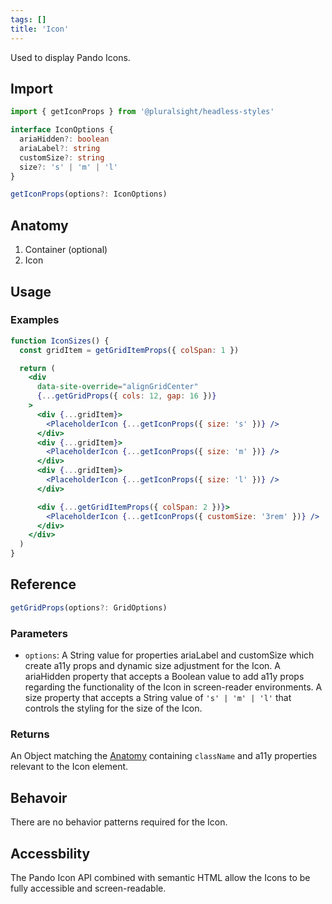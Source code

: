 ```yaml
---
tags: []
title: 'Icon'
---
```



<p className="size-xxl">Used to display Pando Icons.</p>

<DocsLinkBar
  github="https://github.com/pluralsight/pando/tree/main/packages/headless-styles/src/components/Icon"
  figma="https://www.figma.com/file/ZmH4XsZS5WnKeo28ylM5x1/Pando-UI-kit-(Web)?node-id=1214%3A50560&t=YLA3FBYLefNvfeuf-0"
/>

## Import

```javascript
import { getIconProps } from '@pluralsight/headless-styles'
```

```typescript
interface IconOptions {
  ariaHidden?: boolean
  ariaLabel?: string
  customSize?: string
  size?: 's' | 'm' | 'l'
}

getIconProps(options?: IconOptions)
```

## Anatomy

1. Container (optional)
2. Icon

## Usage

### Examples

```jsx live
function IconSizes() {
  const gridItem = getGridItemProps({ colSpan: 1 })

  return (
    <div
      data-site-override="alignGridCenter"
      {...getGridProps({ cols: 12, gap: 16 })}
    >
      <div {...gridItem}>
        <PlaceholderIcon {...getIconProps({ size: 's' })} />
      </div>
      <div {...gridItem}>
        <PlaceholderIcon {...getIconProps({ size: 'm' })} />
      </div>
      <div {...gridItem}>
        <PlaceholderIcon {...getIconProps({ size: 'l' })} />
      </div>

      <div {...getGridItemProps({ colSpan: 2 })}>
        <PlaceholderIcon {...getIconProps({ customSize: '3rem' })} />
      </div>
    </div>
  )
}
```

## Reference

```typescript
getGridProps(options?: GridOptions)
```

### Parameters

- `options`: A String value for properties ariaLabel and customSize which create a11y props and dynamic size adjustment for the Icon. A ariaHidden property that accepts a Boolean value to add a11y props regarding the functionality of the Icon in screen-reader environments. A size property that accepts a String value of `'s' | 'm' | 'l'` that controls the styling for the size of the Icon.

### Returns

An Object matching the [Anatomy](#anatomy) containing `className` and a11y properties relevant to the Icon element.

## Behavoir

There are no behavior patterns required for the Icon.

## Accessbility

The Pando Icon API combined with semantic HTML allow the Icons to be fully accessible and screen-readable.
